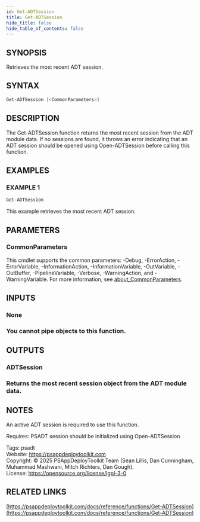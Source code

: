 ```yaml
---
id: Get-ADTSession
title: Get-ADTSession
hide_title: false
hide_table_of_contents: false
---
```


## SYNOPSIS

Retrieves the most recent ADT session.

## SYNTAX

```powershell
Get-ADTSession [<CommonParameters>]
```

## DESCRIPTION

The Get-ADTSession function returns the most recent session from the ADT module data.
If no sessions are found, it throws an error indicating that an ADT session should be opened using Open-ADTSession before calling this function.

## EXAMPLES

### EXAMPLE 1

```powershell
Get-ADTSession
```

This example retrieves the most recent ADT session.

## PARAMETERS

### CommonParameters

This cmdlet supports the common parameters: -Debug, -ErrorAction, -ErrorVariable, -InformationAction, -InformationVariable, -OutVariable, -OutBuffer, -PipelineVariable, -Verbose, -WarningAction, and -WarningVariable. For more information, see [about_CommonParameters](http://go.microsoft.com/fwlink/?LinkID=113216).

## INPUTS

### None

### You cannot pipe objects to this function.
## OUTPUTS

### ADTSession

### Returns the most recent session object from the ADT module data.
## NOTES
An active ADT session is required to use this function.

Requires: PSADT session should be initialized using Open-ADTSession

Tags: psadt<br />
Website: https://psappdeploytoolkit.com<br />
Copyright: © 2025 PSAppDeployToolkit Team (Sean Lillis, Dan Cunningham, Muhammad Mashwani, Mitch Richters, Dan Gough).<br />
License: https://opensource.org/license/lgpl-3-0

## RELATED LINKS

[https://psappdeploytoolkit.com/docs/reference/functions/Get-ADTSession](https://psappdeploytoolkit.com/docs/reference/functions/Get-ADTSession)

